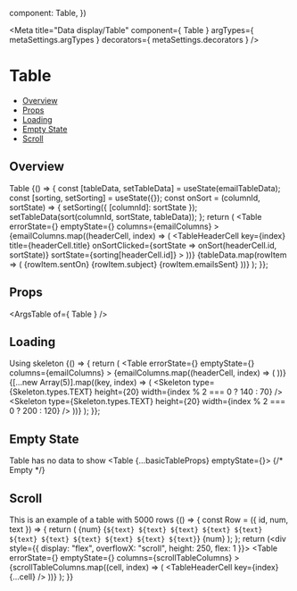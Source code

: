 
  component: Table,
})

<Meta
  title="Data display/Table"
  component={ Table }
  argTypes={ metaSettings.argTypes }
  decorators={ metaSettings.decorators }
/>

<!--- Component template -->


<!--- Component documentation -->

# Table
- [Overview](#overview)
- [Props](#props)
- [Loading](#loading)
- [Empty State](#empty-state)
- [Scroll](#scroll)

## Overview
Table
<Canvas>
  <Story name="Overview">
    {() => {
      const [tableData, setTableData] = useState(emailTableData);
      const [sorting, setSorting] = useState({});
      const onSort = (columnId, sortState) => {
        setSorting({ [columnId]: sortState });
        setTableData(sort(columnId, sortState, tableData));
      };
      return (
        <Table
          errorState={<TableErrorState />}
          emptyState={<TableEmptyState />}
          columns={emailColumns}
        >
          <TableHeader>
            {emailColumns.map((headerCell, index) => (
              <TableHeaderCell
                key={index}
                title={headerCell.title}
                onSortClicked={sortState => onSort(headerCell.id, sortState)}
                sortState={sorting[headerCell.id]}
              ></TableHeaderCell>
            ))}
          </TableHeader>
          <TableBody>
            {tableData.map(rowItem => (
              <TableRow key={rowItem.id}>
                <TableCell>{rowItem.sentOn}</TableCell>
                <TableCell>{rowItem.subject}</TableCell>
                <TableCell>
                  <TableAvatar text={rowItem.sentBy} />
                </TableCell>
                <TableCell>
                  <Label text={rowItem.status} isAnimationDisabled />
                </TableCell>
                <TableCell>{rowItem.emailsSent}</TableCell>
              </TableRow>
            ))}
          </TableBody>
        </Table>
      );
    }};
  </Story>
</Canvas>

## Props
<ArgsTable of={ Table } />

## Loading
Using skeleton
<Canvas>
  <Story name="Loading">
    {() => {
      return (
        <Table
          errorState={<TableErrorState />}
          emptyState={<TableEmptyState />}
          columns={emailColumns}
        >
          <TableHeader>
            {emailColumns.map((headerCell, index) => (
              <TableHeaderCell
                key={index}
                title={headerCell.title}
              ></TableHeaderCell>
            ))}
          </TableHeader>
          <TableBody>
            {[...new Array(5)].map((key, index) => (
              <TableRow key={index}>
                <TableCell>
                  <Skeleton type={Skeleton.types.TEXT} height={20} width={index % 2 === 0 ? 140 : 70} />
                </TableCell>
                <TableCell>
                  <Skeleton type={Skeleton.types.TEXT} height={20} width={index % 2 === 0 ? 200 : 120} />
                </TableCell>
                <TableCell>
                  <Skeleton type={Skeleton.types.CIRCLE} height={24} width={24} />
                </TableCell>
                <TableCell>
                  <Skeleton type={Skeleton.types.TEXT} height={20} />
                </TableCell>
                <TableCell>
                  <Skeleton type={Skeleton.types.TEXT} height={20} />
                </TableCell>
              </TableRow>
            ))}
          </TableBody>
        </Table>
      );
    }};
  </Story>
</Canvas>

## Empty State
Table has no data to show
<Canvas>
  <Story name="Empty State">
    <Table {...basicTableProps} emptyState={<TableEmptyState />}>
      <TableHeader>
        <TableHeaderCell title="First Column" />
        <TableHeaderCell title="Second Column" />
      </TableHeader>
      <TableBody>
        {/* Empty */}
      </TableBody>
    </Table>
  </Story>
</Canvas>

## Scroll
This is an example of a table with 5000 rows
<Canvas>
  <Story name="Scroll">
    {() => {
      const Row = ({ id, num, text }) => {
        return (
          <TableRow>
            <TableCell>{num}</TableCell>
            <TableCell>{`${text} ${text} ${text} ${text} ${text} ${text} ${text} ${text} ${text} ${text} ${text}`}</TableCell>
            <TableCell>{num}</TableCell>
          </TableRow>
        );
      };
      return (<div style={{ display: "flex", overflowX: "scroll", height: 250, flex: 1 }}>
        <Table
          errorState={<TableErrorState />}
          emptyState={<TableEmptyState />}
          columns={scrollTableColumns}
        >
          <TableHeader>
            {scrollTableColumns.map((cell, index) => (
              <TableHeaderCell key={index} {...cell} />
            ))}
          </TableHeader>
          <TableVirtualizedBody rowRenderer={Row} items={scrollTableData} />
        </Table>
      </div>);
    }}
  </Story>
</Canvas>
